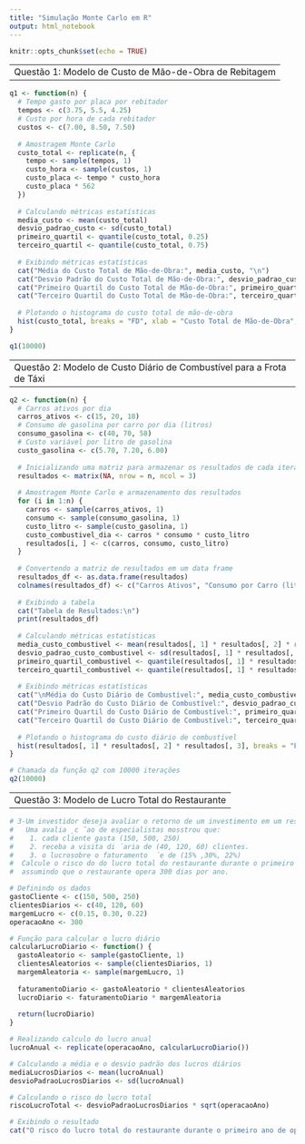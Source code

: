 ---
title: "Simulação Monte Carlo em R"
output: html_notebook
---

```{r setup, include=FALSE}
knitr::opts_chunk$set(echo = TRUE)
```

---
Questão 1: Modelo de Custo de Mão-de-Obra de Rebitagem
---

```{r}
q1 <- function(n) {
  # Tempo gasto por placa por rebitador
  tempos <- c(3.75, 5.5, 4.25)
  # Custo por hora de cada rebitador
  custos <- c(7.00, 8.50, 7.50)
  
  # Amostragem Monte Carlo
  custo_total <- replicate(n, {
    tempo <- sample(tempos, 1)
    custo_hora <- sample(custos, 1)
    custo_placa <- tempo * custo_hora
    custo_placa * 562
  })
  
  # Calculando métricas estatísticas
  media_custo <- mean(custo_total)
  desvio_padrao_custo <- sd(custo_total)
  primeiro_quartil <- quantile(custo_total, 0.25)
  terceiro_quartil <- quantile(custo_total, 0.75)
  
  # Exibindo métricas estatísticas
  cat("Média do Custo Total de Mão-de-Obra:", media_custo, "\n")
  cat("Desvio Padrão do Custo Total de Mão-de-Obra:", desvio_padrao_custo, "\n")
  cat("Primeiro Quartil do Custo Total de Mão-de-Obra:", primeiro_quartil, "\n")
  cat("Terceiro Quartil do Custo Total de Mão-de-Obra:", terceiro_quartil, "\n")
  
  # Plotando o histograma do custo total de mão-de-obra
  hist(custo_total, breaks = "FD", xlab = "Custo Total de Mão-de-Obra", main = "Histograma do Custo Total de Mão-de-Obra")
}

q1(10000)

```

---
Questão 2: Modelo de Custo Diário de Combustível para a Frota de Táxi
---

```{r}
q2 <- function(n) {
  # Carros ativos por dia
  carros_ativos <- c(15, 20, 18)
  # Consumo de gasolina por carro por dia (litros)
  consumo_gasolina <- c(40, 70, 58)
  # Custo variável por litro de gasolina
  custo_gasolina <- c(5.70, 7.20, 6.00)
  
  # Inicializando uma matriz para armazenar os resultados de cada iteração
  resultados <- matrix(NA, nrow = n, ncol = 3)
  
  # Amostragem Monte Carlo e armazenamento dos resultados
  for (i in 1:n) {
    carros <- sample(carros_ativos, 1)
    consumo <- sample(consumo_gasolina, 1)
    custo_litro <- sample(custo_gasolina, 1)
    custo_combustivel_dia <- carros * consumo * custo_litro
    resultados[i, ] <- c(carros, consumo, custo_litro)
  }
  
  # Convertendo a matriz de resultados em um data frame
  resultados_df <- as.data.frame(resultados)
  colnames(resultados_df) <- c("Carros Ativos", "Consumo por Carro (litros)", "Custo por Litro (R$)")
  
  # Exibindo a tabela
  cat("Tabela de Resultados:\n")
  print(resultados_df)
  
  # Calculando métricas estatísticas
  media_custo_combustivel <- mean(resultados[, 1] * resultados[, 2] * resultados[, 3])
  desvio_padrao_custo_combustivel <- sd(resultados[, 1] * resultados[, 2] * resultados[, 3])
  primeiro_quartil_combustivel <- quantile(resultados[, 1] * resultados[, 2] * resultados[, 3], 0.25)
  terceiro_quartil_combustivel <- quantile(resultados[, 1] * resultados[, 2] * resultados[, 3], 0.75)
  
  # Exibindo métricas estatísticas
  cat("\nMédia do Custo Diário de Combustível:", media_custo_combustivel, "\n")
  cat("Desvio Padrão do Custo Diário de Combustível:", desvio_padrao_custo_combustivel, "\n")
  cat("Primeiro Quartil do Custo Diário de Combustível:", primeiro_quartil_combustivel, "\n")
  cat("Terceiro Quartil do Custo Diário de Combustível:", terceiro_quartil_combustivel, "\n")
  
  # Plotando o histograma do custo diário de combustível
  hist(resultados[, 1] * resultados[, 2] * resultados[, 3], breaks = "FD", xlab = "Custo Diário de Combustível", main = "Histograma do Custo Diário de Combustível")
}

# Chamada da função q2 com 10000 iterações
q2(10000)

```

---
Questão 3: Modelo de Lucro Total do Restaurante
---

```{r}
# 3-Um investidor deseja avaliar o retorno de um investimento em um restaurante.
#   Uma avalia ̧c ̃ao de especialistas mosstrou que:
#    1. cada cliente gasta (150, 500, 250)
#    2. receba a visita di ́aria de (40, 120, 60) clientes.
#    3. o lucrosobre o faturamento  ́e de (15% ,30%, 22%)
#  Calcule o risco do do lucro total do restaurante durante o primeiro ano de opera ̧c ̃ao,
#  assumindo que o restaurante opera 300 dias por ano.

# Definindo os dados
gastoCliente <- c(150, 500, 250)
clientesDiarios <- c(40, 120, 60)
margemLucro <- c(0.15, 0.30, 0.22)
operacaoAno <- 300

# Função para calcular o lucro diário
calcularLucroDiario <- function() {
  gastoAleatorio <- sample(gastoCliente, 1)
  clientesAleatorios <- sample(clientesDiarios, 1)
  margemAleatoria <- sample(margemLucro, 1)
  
  faturamentoDiario <- gastoAleatorio * clientesAleatorios
  lucroDiario <- faturamentoDiario * margemAleatoria
  
  return(lucroDiario)
}

# Realizando calculo do lucro anual
lucroAnual <- replicate(operacaoAno, calcularLucroDiario())

# Calculando a média e o desvio padrão dos lucros diários
mediaLucrosDiarios <- mean(lucroAnual)
desvioPadraoLucrosDiarios <- sd(lucroAnual)

# Calculando o risco do lucro total
riscoLucroTotal <- desvioPadraoLucrosDiarios * sqrt(operacaoAno)

# Exibindo o resultado
cat("O risco do lucro total do restaurante durante o primeiro ano de operação é de aproximadamente:", riscoLucroTotal, "\n")
```
